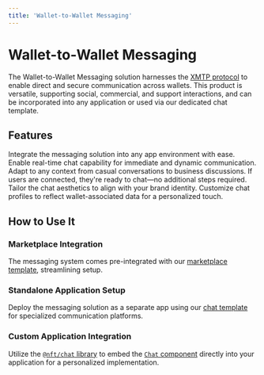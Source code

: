 ```yaml
---
title: 'Wallet-to-Wallet Messaging'
---
```



# Wallet-to-Wallet Messaging

The Wallet-to-Wallet Messaging solution harnesses the [XMTP protocol](https://xmtp.org/) to enable direct and secure communication across wallets. This product is versatile, supporting social, commercial, and support interactions, and can be incorporated into any application or used via our dedicated chat template.

## Features

<Cards num={3}>
  <Card title="Universal Compatibility">
    Integrate the messaging solution into any app environment with ease.
  </Card>
  <Card title="Instant Messaging">
    Enable real-time chat capability for immediate and dynamic communication.
  </Card>
  <Card title="Versatile Interactions">
    Adapt to any context from casual conversations to business discussions.
  </Card>
  <Card title="Seamless Wallet Connection">
    If users are connected, they're ready to chat—no additional steps required.
  </Card>
  <Card title="Brand Customization">
    Tailor the chat aesthetics to align with your brand identity.
  </Card>
  <Card title="Custom User Profiles">
    Customize chat profiles to reflect wallet-associated data for a personalized
    touch.
  </Card>
</Cards>

## How to Use It

<Steps>

### Marketplace Integration

The messaging system comes pre-integrated with our [marketplace template](/templates/marketplace), streamlining setup.

### Standalone Application Setup

Deploy the messaging solution as a separate app using our [chat template](/templates/chat) for specialized communication platforms.

### Custom Application Integration

Utilize the [`@nft/chat` library](/tools/chat) to embed the [`Chat` component](/tools/chat) directly into your application for a personalized implementation.

</Steps>
